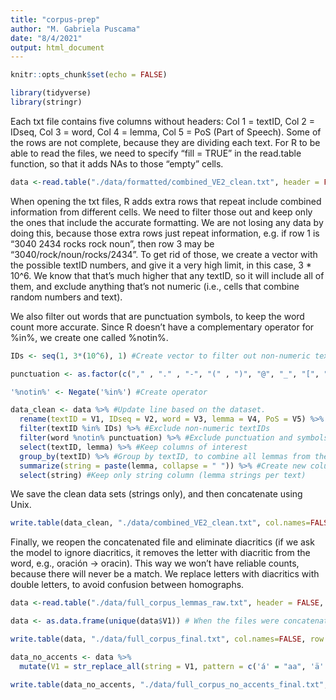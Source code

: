 ```yaml
---
title: "corpus-prep"
author: "M. Gabriela Puscama"
date: "8/4/2021"
output: html_document
---
```


```r
knitr::opts_chunk$set(echo = FALSE)
```

```r

library(tidyverse)
library(stringr)

```

Each txt file contains five columns without headers: Col 1 = textID, Col 2 = IDseq, Col 3 = word, Col 4 = lemma, Col 5 = PoS (Part of Speech). Some of the rows are not complete, because they are dividing each text. For R to be able to read the files, we need to specify "fill = TRUE" in the read.table function, so that it adds NAs to those "empty" cells.
```r

data <-read.table("./data/formatted/combined_VE2_clean.txt", header = FALSE, se="\t", fill = TRUE)

```

When opening the txt files, R adds extra rows that repeat include combined information from different cells. We need to filter those out and keep only the ones that include the accurate formatting. We are not losing any data by doing this, because those extra rows just repeat information, e.g. if row 1 is "3040 2434 rocks rock noun", then row 3 may be "3040/rock/noun/rocks/2434". To get rid of those, we create a vector with the possible textID numbers, and give it a very high limit, in this case, 3 * 10^6. We know that that's much higher that any textID, so it will include all of them, and exclude anything that's not numeric (i.e., cells that combine random numbers and text).

We also filter out words that are punctuation symbols, to keep the word count more accurate. Since R doesn't have a complementary operator for %in%, we create one called %notin%. 
```r

IDs <- seq(1, 3*(10^6), 1) #Create vector to filter out non-numeric textIDs

punctuation <- as.factor(c("," , "." , "-", "(" , ")", "@", "_", "[", "]", ";", "=", "$")) #Create vector to filter out punctuation and symbols from the word column

'%notin%' <- Negate('%in%') #Create operator

data_clean <- data %>% #Update line based on the dataset.
  rename(textID = V1, IDseq = V2, word = V3, lemma = V4, PoS = V5) %>% #Add column names
  filter(textID %in% IDs) %>% #Exclude non-numeric textIDs
  filter(word %notin% punctuation) %>% #Exclude punctuation and symbols from word column
  select(textID, lemma) %>% #Keep columns of interest
  group_by(textID) %>% #Group by textID, to combine all lemmas from the same text into a single vector
  summarize(string = paste(lemma, collapse = " ")) %>% #Create new column that replaces the lemma column by combining all lemmas from the same text into a single vector
  select(string) #Keep only string column (lemma strings per text)

```

We save the clean data sets (strings only), and then concatenate using Unix.
```r

write.table(data_clean, "./data/combined_VE2_clean.txt", col.names=FALSE, row.names=FALSE)

```

Finally, we reopen the concatenated file and eliminate diacritics (if we ask the model to ignore diacritics, it removes the letter with diacritic from the word, e.g., oración -> oracin). This way we won't have reliable counts, because there will never be a match. We replace letters with diacritics with double letters, to avoid confusion between homographs.
```r

data <-read.table("./data/full_corpus_lemmas_raw.txt", header = FALSE, se="\t", fill = TRUE)

data <- as.data.frame(unique(data$V1)) # When the files were concatenated, some lines were repeated, so we eliminate them here.

write.table(data, "./data/full_corpus_final.txt", col.names=FALSE, row.names=FALSE) #Save formatted data with original lemmas

data_no_accents <- data %>%
  mutate(V1 = str_replace_all(string = V1, pattern = c('á' = "aa", 'ä' = "aa", 'é' = "ee", 'ë' = "ee", 'í' = "ii", 'ï' = "ii", 'ó' = "oo", 'ö' = "oo", 'ú' = "uu", 'ü' = "uu",  'ñ' = "nn")))

write.table(data_no_accents, "./data/full_corpus_no_accents_final.txt", col.names=FALSE, row.names=FALSE) #Save formatted data without diacritics

```
